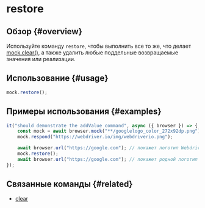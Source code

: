 # restore

## Обзор {#overview}

Используйте команду `restore`, чтобы выполнить все то же, что делает [mock.clear()](./clear), а также удалить любые поддельные возвращаемые значения или реализации.

## Использование {#usage}

```javascript
mock.restore();
```

## Примеры использования {#examples}

```javascript
it("should demonstrate the addValue command", async ({ browser }) => {
    const mock = await browser.mock("**/googlelogo_color_272x92dp.png");
    mock.respond("https://webdriver.io/img/webdriverio.png");

    await browser.url("https://google.com"); // покажет логотип WebdriverIO вместо логотипа Google
    mock.restore();
    await browser.url("https://google.com"); // покажет родной логотип Google
});
```

## Связанные команды {#related}

-   [clear](./clear)
